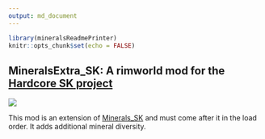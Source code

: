 ```yaml
---
output: md_document
---
```


```r
library(mineralsReadmePrinter)
knitr::opts_chunk$set(echo = FALSE)
```


## MineralsExtra_SK: A rimworld mod for the [Hardcore SK project](https://github.com/skyarkhangel/Hardcore-SK)

![](About/Preview.jpg)

This mod is an extension of [Minerals_SK](https://github.com/zachary-foster/Minerals_SK) and must come after it in the load order.
It adds additional mineral diversity.